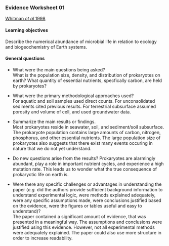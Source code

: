 ### Evidence Worksheet 01 
[Whitman *et al* 1998](https://www.ncbi.nlm.nih.gov/pmc/articles/PMC33863/)

#### Learning objectives
Describe the numerical abundance of microbial life in relation to ecology and biogeochemistry of Earth systems. 

#### General questions
* What were the main questions being asked?  
What is the population size, density, and distribution of prokaryotes on earth? What quantity of essential nutrients, specfically carbon, are held by prokaryotes?

* What were the primary methodological approaches used?  
For aquatic and soil samples used direct counts. For unconsolidated sediments cited previous results. For terrestrial subsurface assumed porosity and volume of cell, and used groundwater data. 

* Summarize the main results or findings.  
Most prokaryotes reside in seawater, soil, and sediment/soil subsurface. The prokaryote population  contains large amounts of carbon, nitrogen, phosphorus, and other essential nutrients. The large population size of prokaryotes also suggests that there exist many events occuring in nature that we do not yet understand. 

* Do new questions arise from the results? 
Prokaryotes are alarmingly abundant, play a role in important nutrient cycles, and experience a high mutation rate. This leads us to wonder what the true consequence of prokaryotic life on earth is. 

* Were there any specific challenges or advantages in understanding the paper (*e.g.* did the authors provide sufficient background information to understand experimental logic, were methods explained adequately, were any specific assumptions made, were conclusions justified based on the evidence, were the figures or tables useful and easy to understand)?  
The paper contained a significant amount of evidence, that was presented in a meaningful way. The assumptions and conclusions were justified using this evidence. However, not all experimental methods were adequately explained. The paper could also use more structure in order to increase readability.



